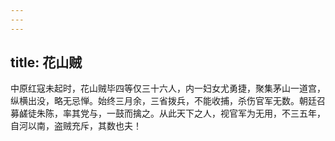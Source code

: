 ```yaml
---
---
---
```

title: 花山贼
---




中原红寇未起时，花山贼毕四等仅三十六人，内一妇女尤勇捷，聚集茅山一道宫，纵横出没，略无忌惮。始终三月余，三省拨兵，不能收捕，杀伤官军无数。朝廷召募鹾徒朱陈，率其党与，一鼓而擒之。从此天下之人，视官军为无用，不三五年，自河以南，盗贼充斥，其数也夫！